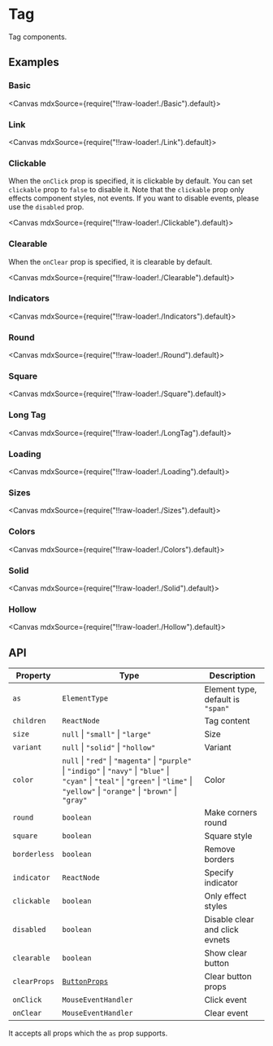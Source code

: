 
<Meta title="Views/Tag" />

# Tag

Tag components.

## Examples

### Basic

<Canvas mdxSource={require("!!raw-loader!./Basic").default}>
  <Story id="examples-tag--basic" />
</Canvas>

### Link

<Canvas mdxSource={require("!!raw-loader!./Link").default}>
  <Story id="examples-tag--link" />
</Canvas>

### Clickable

When the `onClick` prop is specified, it is clickable by default. You can set `clickable` prop to `false` to disable it. Note that the `clickable` prop only effects component styles, not events. If you want to disable events, please use the `disabled` prop.

<Canvas mdxSource={require("!!raw-loader!./Clickable").default}>
  <Story id="examples-tag--clickable" />
</Canvas>

### Clearable

When the `onClear` prop is specified, it is clearable by default.

<Canvas mdxSource={require("!!raw-loader!./Clearable").default}>
  <Story id="examples-tag--clearable" />
</Canvas>

### Indicators

<Canvas mdxSource={require("!!raw-loader!./Indicators").default}>
  <Story id="examples-tag--indicators" />
</Canvas>

### Round

<Canvas mdxSource={require("!!raw-loader!./Round").default}>
  <Story id="examples-tag--round" />
</Canvas>

### Square

<Canvas mdxSource={require("!!raw-loader!./Square").default}>
  <Story id="examples-tag--square" />
</Canvas>

### Long Tag

<Canvas mdxSource={require("!!raw-loader!./LongTag").default}>
  <Story id="examples-tag--long-tag" />
</Canvas>

### Loading

<Canvas mdxSource={require("!!raw-loader!./Loading").default}>
  <Story id="examples-tag--loading" />
</Canvas>

### Sizes

<Canvas mdxSource={require("!!raw-loader!./Sizes").default}>
  <Story id="examples-tag--sizes" />
</Canvas>

### Colors

<Canvas mdxSource={require("!!raw-loader!./Colors").default}>
  <Story id="examples-tag--colors" />
</Canvas>

### Solid

<Canvas mdxSource={require("!!raw-loader!./Solid").default}>
  <Story id="examples-tag--solid" />
</Canvas>

### Hollow

<Canvas mdxSource={require("!!raw-loader!./Hollow").default}>
  <Story id="examples-tag--hollow" />
</Canvas>

## API

| Property     | Type                                                                                                                                                                                       | Description                       |
| ------------ | ------------------------------------------------------------------------------------------------------------------------------------------------------------------------------------------ | --------------------------------- |
| `as`         | `ElementType`                                                                                                                                                                              | Element type, default is `"span"` |
| `children`   | `ReactNode`                                                                                                                                                                                | Tag content                       |
| `size`       | `null` \| `"small"` \| `"large"`                                                                                                                                                           | Size                              |
| `variant`    | `null` \| `"solid"` \| `"hollow"`                                                                                                                                                          | Variant                           |
| `color`      | `null` \| `"red"` \| `"magenta"` \| `"purple"` \| `"indigo"` \| `"navy"` \| `"blue"` \| `"cyan"` \| `"teal"` \| `"green"` \| `"lime"` \| `"yellow"` \| `"orange"` \| `"brown"` \| `"gray"` | Color                             |
| `round`      | `boolean`                                                                                                                                                                                  | Make corners round                |
| `square`     | `boolean`                                                                                                                                                                                  | Square style                      |
| `borderless` | `boolean`                                                                                                                                                                                  | Remove borders                    |
| `indicator`  | `ReactNode`                                                                                                                                                                                | Specify indicator                 |
| `clickable`  | `boolean`                                                                                                                                                                                  | Only effect styles                |
| `disabled`   | `boolean`                                                                                                                                                                                  | Disable clear and click evnets    |
| `clearable`  | `boolean`                                                                                                                                                                                  | Show clear button                 |
| `clearProps` | [`ButtonProps`](?path=/story/general-button--page#api)                                                                                                                                     | Clear button props                |
| `onClick`    | `MouseEventHandler`                                                                                                                                                                        | Click event                       |
| `onClear`    | `MouseEventHandler`                                                                                                                                                                        | Clear event                       |

It accepts all props which the `as` prop supports.
